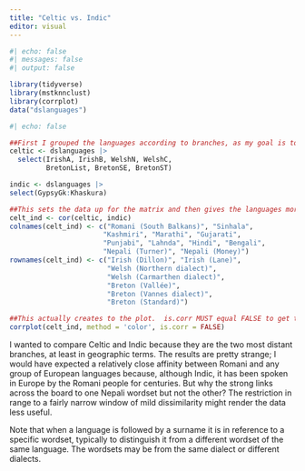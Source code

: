 ```yaml
---
title: "Celtic vs. Indic"
editor: visual
---
```


```r
#| echo: false
#| messages: false
#| output: false

library(tidyverse)
library(mstknnclust)
library(corrplot)
data("dslanguages")
```

```r
#| echo: false

##First I grouped the languages according to branches, as my goal is to compare the different branches.
celtic <- dslanguages |>
  select(IrishA, IrishB, WelshN, WelshC, 
         BretonList, BretonSE, BretonST)

indic <- dslanguages |>
select(GypsyGk:Khaskura)

##This sets the data up for the matrix and then gives the languages more modern names (the data is from 1992)
celt_ind <- cor(celtic, indic)
colnames(celt_ind) <- c("Romani (South Balkans)", "Sinhala",
                       "Kashmiri", "Marathi", "Gujarati", 
                       "Punjabi", "Lahnda", "Hindi", "Bengali",
                       "Nepali (Turner)", "Nepali (Money)")
rownames(celt_ind) <- c("Irish (Dillon)", "Irish (Lane)", 
                        "Welsh (Northern dialect)", 
                        "Welsh (Carmarthen dialect)", 
                        "Breton (Vallée)", 
                        "Breton (Vannes dialect)", 
                        "Breton (Standard)")

##This actually creates to the plot.  is.corr MUST equal FALSE to get the coloring right.
corrplot(celt_ind, method = 'color', is.corr = FALSE)
```

I wanted to compare Celtic and Indic because they are the two most distant branches, at least in geographic terms.  The results are pretty strange; I would have expected a relatively close affinity between Romani and any group of European languages because, although Indic, it has been spoken in Europe by the Romani people for centuries.  But why the strong links across the board to one Nepali wordset but not the other?  The restriction in range to a fairly narrow window of mild dissimilarity might render the data less useful.

Note that when a language is followed by a surname it is in reference to a specific wordset, typically to distinguish it from a different wordset of the same language. The wordsets may be from the same dialect or different dialects.